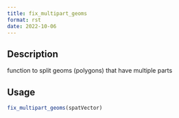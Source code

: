 ```yaml
--- 
title: fix_multipart_geoms 
format: rst 
date: 2022-10-06 
--- 
```


## Description

function to split geoms (polygons) that have multiple parts


## Usage

```r
fix_multipart_geoms(spatVector)
```


